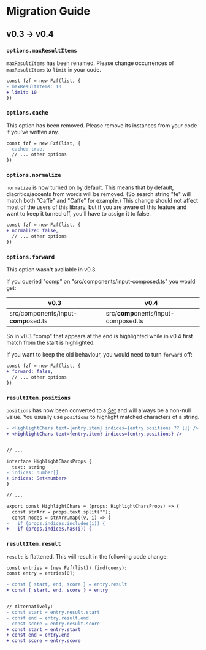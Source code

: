 
<Seo title="Migration Guide" />

# Migration Guide

## v0.3 → v0.4

### `options.maxResultItems`

`maxResultItems` has been renamed. Please change occurrences of `maxResultItems` to `limit` in your code.

```diff
const fzf = new Fzf(list, {
- maxResultItems: 10
+ limit: 10
})
```

### `options.cache`

This option has been removed. Please remove its instances from your code if you've written any.

```diff
const fzf = new Fzf(list, {
- cache: true,
  // ... other options
})
```

### `options.normalize`

`normalize` is now turned on by default. This means that by default, diacritics/accents from words will be removed. (So search string "fe" will match both "Caffè" and "Caffe" for example.) This change should not affect most of the users of this library, but if you are aware of this feature and want to keep it turned off, you'll have to assign it to false.

```diff
const fzf = new Fzf(list, {
+ normalize: false,
  // ... other options
})
```

### `options.forward`

This option wasn't available in v0.3.

If you queried "comp" on "src/components/input-composed.ts" you would get:

| v0.3                                    | v0.4                                    |
| ---                                     | ---                                     |
| src/components/input-<b>comp</b>osed.ts | src/<b>comp</b>onents/input-composed.ts |

So in v0.3 "comp" that appears at the end is highlighted while in v0.4 first match from the start is highlighted.

If you want to keep the old behaviour, you would need to turn `forward` off:

```diff
const fzf = new Fzf(list, {
+ forward: false,
  // ... other options
})
```

### `resultItem.positions`

`positions` has now been converted to a [Set](https://developer.mozilla.org/en-US/docs/Web/JavaScript/Reference/Global_Objects/Set) and will always be a non-null value. You usually use `positions` to highlight matched characters of a string.

```diff
- <HighlightChars text={entry.item} indices={entry.positions ?? []} />
+ <HighlightChars text={entry.item} indices={entry.positions} />


// ...

interface HighlightCharsProps {
  text: string
- indices: number[]
+ indices: Set<number>
}

// ...

export const HighlightChars = (props: HighlightCharsProps) => {
  const strArr = props.text.split("");
  const nodes = strArr.map((v, i) => {
-   if (props.indices.includes(i)) {
+   if (props.indices.has(i)) {
```

### `resultItem.result`

`result` is flattened. This will result in the following code change:

```diff
const entries = (new Fzf(list)).find(query); 
const entry = entries[0];

- const { start, end, score } = entry.result
+ const { start, end, score } = entry


// Alternatively:
- const start = entry.result.start
- const end = entry.result.end
- const score = entry.result.score
+ const start = entry.start
+ const end = entry.end
+ const score = entry.score
```

